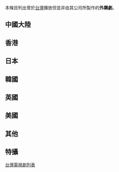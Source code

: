 {{动态列表}}
{{TOCright}}
本條目列出曾於[[台灣|台灣]]播放但並非由其公司所製作的'''外購劇'''。

==中國大陸==
{{main|台灣播出之中國大陸電視劇列表}}

== 香港 ==
{{main|TVBS播映過的無綫劇集列表|TVBS-G播映過的無線劇集列表}}

==日本==
{{main|台灣播出之日劇列表}}

==韓國==
{{main|台灣播出之韓劇列表}}

== 英國 ==

==美國==
{{main|台灣播出之美國電視劇列表}}

==其他==

== 特攝 ==
{{main|卡通頻道|東森幼幼台}}

{{漢字文化圈電視劇列表}}
[[Category:台灣電視劇列表|]]